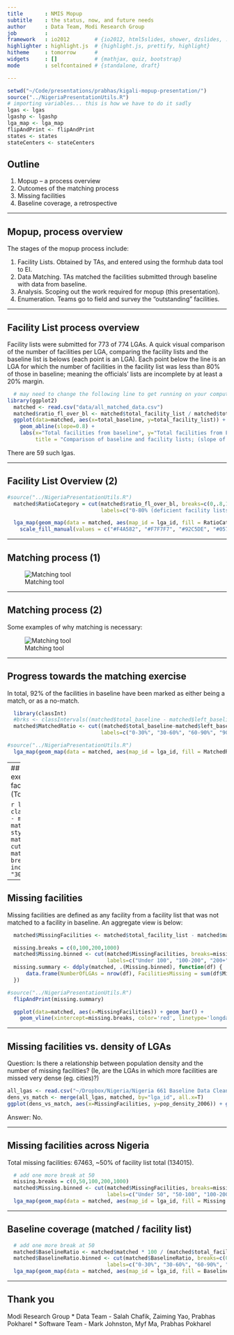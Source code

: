 ```yaml
---
title       : NMIS Mopup
subtitle    : the status, now, and future needs
author      : Data Team, Modi Research Group
job         : 
framework   : io2012        # {io2012, html5slides, shower, dzslides, ...}
highlighter : highlight.js  # {highlight.js, prettify, highlight}
hitheme     : tomorrow      # 
widgets     : []            # {mathjax, quiz, bootstrap}
mode        : selfcontained # {standalone, draft}

---
```


```r
setwd("~/Code/presentations/prabhas/kigali-mopup-presentation/")
source("../NigeriaPresentationUtils.R")
# importing variables... this is how we have to do it sadly
lgas <- lgas
lgashp <- lgashp
lga_map <- lga_map
flipAndPrint <- flipAndPrint
states <- states
stateCenters <- stateCenters
```
## Outline
1. Mopup -- a process overview
2. Outcomes of the matching process
3. Missing facilities
4. Baseline coverage, a retrospective

---

## Mopup, process overview
The stages of the mopup process include:

1. Facility Lists. Obtained by TAs, and entered using the formhub data tool to EI.
2. Data Matching. TAs matched the facilities submitted through baseline with data from baseline.
3. Analysis. Scoping out the work required for mopup (this presentation).
4. Enumeration. Teams go to field and survey the "outstanding" facilities.

---

## Facility List process overview

Facility lists were submitted for 773 of 774 LGAs. A quick visual comparison of the number of facilities per LGA, comparing the facility lists and the baseline list is belows (each point is an LGA).
Each point below the line is an LGA for which the number of facilities in the facility list was less than 80% of those in baseline; meaning the officials' lists are incomplete by at least a 20% margin.

```r
  # may need to change the following line to get running on your computer  
library(ggplot2)
  matched <- read.csv("data/all_matched_data.csv")
  matched$ratio_fl_over_bl <- matched$total_facility_list / matched$total_baseline
  ggplot(data=matched, aes(x=total_baseline, y=total_facility_list)) + geom_point() + 
    geom_abline(slope=0.8) +
    labs(x="Total facilities from baseline", y="Total facilities from Facility Lists",
         title = "Comparison of baseline and facility lists; (slope of line = 0.8)")
```
There are  59 such lgas.

---

## Facility List Overview (2) 
```r
#source("../NigeriaPresentationUtils.R")  
  matched$RatioCategory = cut(matched$ratio_fl_over_bl, breaks=c(0,.8,1.2,2.0,29), right=F,
                              labels=c("0-80% (deficient facility lists)", "80-120% (roughly equal)", "120-200% (up to double)", "200% + (more than double)"))

  lga_map(geom_map(data = matched, aes(map_id = lga_id, fill = RatioCategory), map=lgas)) +
    scale_fill_manual(values = c("#F4A582", "#F7F7F7", "#92C5DE", "#0571B0"), na.value="grey") # colorbrewer, turned 5-scale into 4-scale
```
---

## Matching process (1)

![Matching tool](images/matching_tool.png)

---

## Matching process (2)

Some examples of why matching is necessary:

![Matching tool](images/matches_underlined.png)

---

## Progress towards the matching exercise
In total, 92% of the facilities in baseline have been marked as either being a match, or as a no-match.

```r
  library(classInt)
  #brks <- classIntervals((matched$total_baseline - matched$left_baseline) / matched$total_baseline, n=5, style="fisher")$brks
  matched$MatchedRatio <- cut((matched$total_baseline-matched$left_baseline) / matched$total_baseline, breaks=c(0,.3,.6,.9,1), include.lowest=T, 
                              labels=c("0-30%", "30-60%", "60-90%", "90% +"))
```
```r
#source("../NigeriaPresentationUtils.R")
  lga_map(geom_map(data = matched, aes(map_id = lga_id, fill = MatchedRatio), map=lgas))
```

---
## Progress towards the matching exercise (2)
Proportion of baseline facilities that were not matched by LGA. (Total: 26533, ~30% of 93085)

```r
  library(classInt)
  #brks <- classIntervals((matched$total_baseline - matched$left_baseline) / matched$total_baseline, n=5, style="fisher")$brks
  matched$UnmatchedRatio <- cut((matched$left_baseline) / matched$total_baseline, breaks=c(0,.3,.6,.9,1), include.lowest=T, 
                              labels=c("0-30%", "30-60%", "60-90%", "90% +"))
```
```r
#source("../NigeriaPresentationUtils.R")
  lga_map(geom_map(data = matched, aes(map_id = lga_id, fill = UnmatchedRatio), map=lgas))
```

---



## Missing facilities
Missing facilities are defined as any facility from a facility list that was not matched to a facility in baseline. An aggregate view is below:

```r
  matched$MissingFacilities <- matched$total_facility_list - matched$matched

  missing.breaks = c(0,100,200,1000)
  matched$Missing.binned <- cut(matched$MissingFacilities, breaks=missing.breaks,
                                labels=c("Under 100", "100-200", "200+"))
  missing.summary <- ddply(matched, .(Missing.binned), function(df) {
      data.frame(NumberOfLGAs = nrow(df), FacilitiesMissing = sum(df$MissingFacilities))
  })

#source("../NigeriaPresentationUtils.R")
  flipAndPrint(missing.summary)
```
```r
  ggplot(data=matched, aes(x=MissingFacilities)) + geom_bar() + 
    geom_vline(xintercept=missing.breaks, color='red', linetype='longdash')
```

---

## Missing facilities vs. density of LGAs
Question: Is there a relationship between population density and the number of missing facilities? (Ie, are the LGAs in which more facilities are missed very dense (eg. cities)?)

```r
all_lgas <- read.csv("~/Dropbox/Nigeria/Nigeria 661 Baseline Data Cleaning/lgas.csv")
dens_vs_match <- merge(all_lgas, matched, by="lga_id", all.x=T)
ggplot(dens_vs_match, aes(x=MissingFacilities, y=pop_density_2006)) + geom_point() + scale_y_log10() + labs(y="Log(Population Density in 2006)")
```
Answer: No.

---

## Missing facilities across  Nigeria

Total missing facilities: 67463, ~50% of facility list total (134015).

```r

  # add one more break at 50
  missing.breaks = c(0,50,100,200,1000)
  matched$Missing.binned <- cut(matched$MissingFacilities, breaks=missing.breaks,
                                labels=c("Under 50", "50-100", "100-200", "200+"))
  lga_map(geom_map(data = matched, aes(map_id = lga_id, fill = Missing.binned), map=lgas))
```

---

## Baseline coverage (matched / facility list)

```r

  # add one more break at 50
  matched$BaselineRatio <- matched$matched * 100 / (matched$total_facility_list)
  matched$BaselineRatio.binned <- cut(matched$BaselineRatio, breaks=c(0,30,60,90,100),
                                labels=c("0-30%", "30-60%", "60-90%", "90%+"), include.lowest=T)
  lga_map(geom_map(data = matched, aes(map_id = lga_id, fill = BaselineRatio.binned), map=lgas)) 
```

---

## Thank you

Modi Research Group
* Data Team - Salah Chafik, Zaiming Yao, Prabhas Pokharel
* Software Team - Mark Johnston, Myf Ma, Prabhas Pokharel